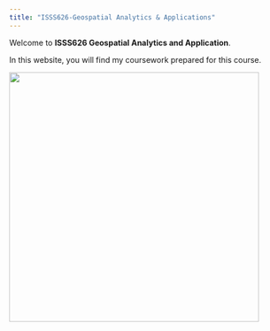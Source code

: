```yaml
---
title: "ISSS626-Geospatial Analytics & Applications"
---
```


Welcome to **ISSS626 Geospatial Analytics and Application**.

In this website, you will find my coursework prepared for this course.

![](Images/image.png){width="451"}
